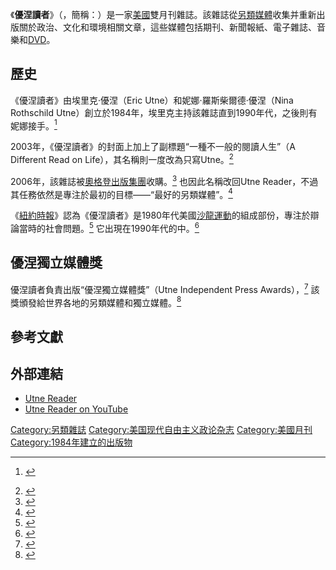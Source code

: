 {{Infobox Magazine
|              title = 優涅讀者
|         image_file = 
Utne JulyAugust13-TOC.jpg|         image_size = 220px
|      image_caption = 2013年7-8月刊的封面
|             editor = 克利斯蒂安·威廉姆斯
|       editor_title = 編輯
|       staff_writer =
|          frequency = 雙月
|        circulation =
|   paid_circulation =
| unpaid_circulation =
|  total_circulation =
|   circulation_year =
|           category = 美國政治和國家政策
|            company = Ogden Publications
|          publisher =
|            founded = 1984年
|          firstdate =
|            country = {{USA}}
|              based = 美國，[[堪薩斯州|堪薩斯州]]、[[托皮卡|托皮卡]]、1503 SW 42nd Street
|           language = [[英語|英語]]
|            website = [http://www.utne.com/ utne.com]
|               issn = 8750-0256
}}
《'''優涅讀者'''》（{{lang-en|'''''Utne Reader'''''}}，簡稱：{{lang|en|'''''Utne'''''}}）是一家[[美國|美國]]雙月刊雜誌。該雜誌從[[另類媒體|另類媒體]]收集并重新出版關於政治、文化和環境相關文章，這些媒體包括期刊、新聞報紙、電子雜誌、音樂和[[DVD|DVD]]。

== 歷史==

《優涅讀者》由埃里克·優涅（Eric Utne）和妮娜·羅斯柴爾德·優涅（Nina Rothschild Utne）創立於1984年，埃里克主持該雜誌直到1990年代，之後則有妮娜接手。<ref name="Groening">{{cite news |first=Tom |last=Groening |title=Utne CEO, editor recounts magazine struggles |url=http://www.bangornews.com/news/t/midcoast.aspx?articleid=140537&zoneid=179 |work=Bangor Daily News |date=2006-09-16 |accessdate=2007-12-17 }} {{Dead link|date=October 2010|bot=H3llBot}}</ref>

2003年，《優涅讀者》的封面上加上了副標題“一種不一般的閱讀人生”（A Different Read on Life），其名稱則一度改為只寫Utne。<ref>{{Cite web |url=http://www.magazine-agent.com-sub.info/utne/covers?c=1&cov=COVER0018375.JPG&pg=1 |title=Magazine Agent: ''Utne'' |access-date=2008-09-28 |archive-url=https://web.archive.org/web/20110721192843/http://www.magazine-agent.com-sub.info/utne/covers?c=1&cov=COVER0018375.JPG&pg=1 |archive-date=2011-07-21 |dead-url=yes }}</ref>

2006年，該雜誌被[[奧格登出版集團|奧格登出版集團]]收購。<ref>{{cite press release  |title=Ogden Publications Acquires Utne Magazine  |date=2006-06-02  |url=http://www.utne.com/magazine/press/20060605.html  |accessdate=2007-12-17  |deadurl=yes  |archiveurl=https://web.archive.org/web/20070928035705/http://www.utne.com/magazine/press/20060605.html  |archivedate=2007-09-28  |df=  }}</ref> 也因此名稱改回Utne Reader，不過其任務依然是專注於最初的目標——“最好的另類媒體”。<ref>{{Cite web |url=http://www.minnesotamonitor.com/showDiary.do?diaryId=1188 |title=Minnesota Monitor:: Utne Re-Reader: A 'Progressive Brand' Reclaims its Roots - and Name |accessdate=2013-07-02 |archive-date=2007-09-27 |archive-url=https://web.archive.org/web/20070927033113/http://www.minnesotamonitor.com/showDiary.do?diaryId=1188 |dead-url=no }}</ref>

《[[紐約時報|紐約時報]]》認為《優涅讀者》是1980年代美國[[沙龍_(聚會)|沙龍運動]]的組成部份，專注於辯論當時的社會問題。<ref>{{cite news|url=http://query.nytimes.com/gst/fullpage.html?res=9E0CE2DB1038F930A25757C0A964958260|title=An Attempted Comeback for the Literary Salon|first=Jonathan|last=Rabinovitz|work=[[The_New_York_Times|The New York Times]]|date=1992-04-13|accessdate=2008-03-25}}</ref> 它出現在1990年代的{{link-en|神話傳說男性運動|mythopoetic men's movement}}中。<ref>{{Cite web |url=http://www.utne.com/web_special/web_specials_archives/articles/648-1.html |title=The Virtuous Male |accessdate=2013-07-02 |archive-date=2007-09-28 |archive-url=https://web.archive.org/web/20070928035637/http://www.utne.com/web_special/web_specials_archives/articles/648-1.html |dead-url=no }}</ref>

== 優涅獨立媒體獎 ==

優涅讀者負責出版“優涅獨立媒體獎”（Utne Independent Press Awards），<ref>{{Cite web |url=http://www.utne.com/uipa/ |title=Utne Independent Press Awards |accessdate=2013-07-02 |archive-date=2008-10-10 |archive-url=https://web.archive.org/web/20081010154435/http://utne.com/uipa |dead-url=no }}</ref> 該獎頒發給世界各地的另類媒體和獨立媒體。<ref>{{Cite web |url=http://www.utne.com/utne-independent-press-awards-winners-2010.aspx |title=Winners of the 2010 Utne Independent Press Awards |access-date=2013-07-02 |archive-url=https://www.webcitation.org/66u1N1QMq?url=http://www.utne.com/utne-independent-press-awards-winners-2010.aspx |archive-date=2012-04-13 |dead-url=yes }}</ref>

== 參考文獻 ==
{{reflist}}

== 外部連結 ==

* [http://www.utne.com/ Utne Reader] {{Wayback|url=http://www.utne.com/ |date=20201212201151 }}
* [http://www.youtube.com/UtneReader Utne Reader on YouTube]

[[Category:另類雜誌|Category:另類雜誌]]
[[Category:美国现代自由主义政论杂志|Category:美国现代自由主义政论杂志]]
[[Category:美國月刊|Category:美國月刊]]
[[Category:1984年建立的出版物|Category:1984年建立的出版物]]